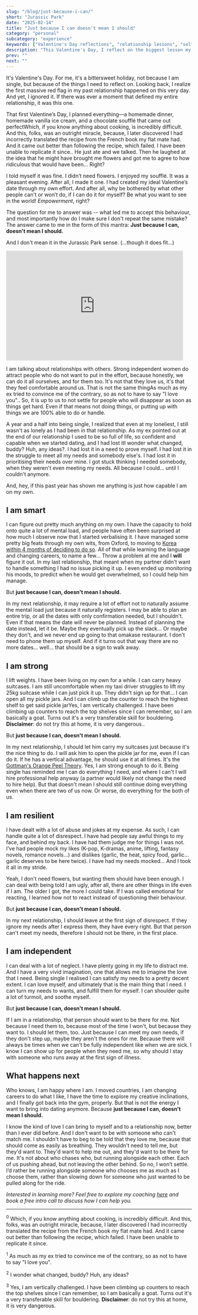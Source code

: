 ```yaml
---
slug: "/blog/just-because-i-can/"
short: "Jurassic Park"
date: "2025-02-14"
title: "Just because I can doesn't mean I should"
category: "personal"
subcategory: "experience"
keywords: ["Valentine's Day reflections", "relationship lessons", "self-worth in relationships", "strong independent women dating", "setting relationship boundaries", "growth in relationships", "interdependent relationships", "manifesting the love we deserve", "lessons in not settling"]
description: "This Valentine's Day, I reflect on the biggest lesson my past relationship taught me: just because I can, doesn’t mean I should. Independence is great, and it's necessary to create a healthy interdependent relationship. But that doesn't mean doing it all."
prev: ""
next: ""
---
```




It's Valentine's Day. For me, it's a bittersweet holiday, not because I am single, but because of the things I need to reflect on. Looking back, I realize the first massive red flag in my past relationship happened on this very day. And yet, I ignored it. If there was ever a moment that defined my entire relationship, it was this one. 

That first Valentine’s Day, I planned everything—a homemade dinner, homemade vanilla ice cream, and a chocolate soufflé that came out perfect<Footnote presentation="0">Which, if you know anything about cooking, is incredibly difficult. And this, folks, was an outright miracle, because, I later discovered I had incorrectly translated the recipe from the French book my flat mate had. And it came out better than following the recipe, which failed. I have been unable to replicate it since.</Footnote>. He just ate and we talked. Then he laughed at the idea that he might have brought me flowers and got me to agree to how ridiculous that would have been... Right?

I told myself it was fine. I didn’t need flowers. I enjoyed my soufflé. It was a pleasant evening. After all, I made it one. I had created my ideal Valentine’s date through my own effort. And after all, why be bothered by what other people can't or won’t do, if I can do it for myself? Be what you want to see in the world! *Empowerment*, right?

The question for me to answer was -- what led me to accept this behaviour, and most importantly how do I make sure I don't repeat the same mistake? The answer came to me in the form of this mantra: **Just because I can, doesn't mean I should.** 

And I don't mean it in the Jurassic Park sense. (...though it does fit...)

<iframe src="https://giphy.com/embed/mCClSS6xbi8us" width="480" height="298" frameBorder="0" class="giphy-embed" allowFullScreen></iframe>

I am talking about relationships with others. Strong independent women do attract people who do not want to put in the effort, because honestly, we can do it all ourselves, and for them too. It's not that they love us, it's that they feel comfortable around us. That is not the same thing<Footnote presentation="1">As much as my ex tried to convince me of the contrary, so as not to have to say "I love you".</Footnote>. So, it is up to us to not settle for people who will disappear as soon as things get hard. Even if that means not doing things, or putting up with things we are 100% able to do or handle.

A year and a half into being single, I realized that even at my loneliest, I still wasn't as lonely as I had been in that relationship. As my ex pointed out at the end of our relationship I used to be so full of life, so confident and capable when we started dating, and I had lost it<Footnote presentation="2">I wonder what changed, buddy? Huh, any ideas?</Footnote>. I had lost it in a need to prove myself. I had lost it in the struggle to meet all my needs and somebody else's. I had lost it in prioritising their needs over mine. I got stuck thinking I needed somebody, when they weren't even meeting my needs. All because I could... until I couldn't anymore. 

And, hey, if this past year has shown me anything is just how capable I am on my own. 

## I am smart

I can figure out pretty much anything on my own. I have the capacity to hold onto quite a lot of mental load, and people have often been surprised at how much I observe now that I started verbalising it. I have managed some pretty big feats through my own wits, from Oxford, to moving to [Korea within 4 months of deciding to do so](/blog/decisions/). All of that while learning the language and changing careers, to name a few... Throw a problem at me and I **will** figure it out. In my last relationship, that meant when my partner didn't want to handle something I had no issue picking it up. I even ended up monitoring his moods, to predict when he would get overwhelmed, so I could help him manage. 

But **just because I can, doesn't mean I should.**

In my next relationship, it may require a lot of effort not to naturally assume the mental load just because it naturally registers. I may be able to plan an entire trip, or all the dates with only confirmation needed, but I shouldn't. Even if that means the date will never be planned. Instead of planning the date instead, let it be. Maybe they eventually pick up the slack... Or maybe they don't, and we never end up going to that omakase restaurant. I don't need to phone them up myself. And if it turns out that way there are no more dates... well... that should be a sign to walk away. 

## I am strong

I lift weights. I have been living on my own for a while. I can carry heavy suitcases. I am still uncomfortable when my taxi driver struggles to lift my 25kg suitcase while I can just pick it up. They didn't sign up for that... I can open all my pickle jars. And I can climb up the counter to reach the highest shelf to get said pickle jar<Footnote presentation="3">Yes, I am vertically challenged. I have been climbing up counters to reach the top shelves since I can remember, so I am basically a goat. Turns out it's a very transferable skill for bouldering. **Disclaimer**: do not try this at home, it is very dangerous.</Footnote>. 

But **just because I can, doesn't mean I should.**

In my next relationship, I should let him carry my suitcases just because it's the nice thing to do. I will ask him to open the pickle jar for me, even if I can do it. If he has a vertical advantage, he should use it at all times. It's the [Gottman's Orange Peel Theory](https://www.forbes.com/sites/traversmark/2023/11/29/a-psychologist-explains-why-loves-orange-peel-test-is-more-than-a-fad/). Yes, I am strong enough to do it. Being single has reminded me I can do everything I need, and where I can't I will hire professional help anyway (a partner would likely not change the need to hire help). But that doesn't mean I should still continue doing everything even when there are two of us now. Or worse, do everything for the both of us.

## I am resilient

I have dealt with a lot of abuse and jokes at my expense. As such, I can handle quite a lot of disrespect. I have had people say awful things to my face, and behind my back. I have had them judge me for things I was not. I’ve had people mock my likes (K-pop, K-dramas, anime, lifting, fantasy novels, romance novels...) and dislikes (garlic, the heat, spicy food, garlic... garlic deserves to be here twice). I have had my needs mocked... And I took it all in my stride. 

Yeah, I don't need flowers, but wanting them should have been enough. I can deal with being told I am ugly, after all, there are other things in life even if I am. The older I got, the more I could take. If I was called emotional for reacting, I learned how not to react instead of questioning their behaviour. 

But **just because I can, doesn't mean I should.**

In my next relationship, I should leave at the first sign of disrespect. If they ignore my needs after I express them, they have every right. But that person can't meet my needs, therefore I should not be there, in the first place.

## I am independent

I can deal with a lot of neglect. I have plenty going in my life to distract me. And I have a very vivid imagination, one that allows me to imagine the love that I need. Being single I realised I can satisfy my needs to a pretty decent extent. I can love myself, and ultimately that is the main thing that I need. I can turn my needs to wants, and fulfill them for myself. I can shoulder quite a lot of turmoil, and soothe myself.

But **just because I can, doesn't mean I should.**

If I am in a relationship, that person should want to be there for me. Not because I need them to, because most of the time I won't, but because they want to. I should let them, too. Just because I can meet my own needs, if they don't step up, maybe they aren't the ones for me. Because there will always be times when we can't be fully independent like when we are sick. I know I can show up for people when they need me, so why should I stay with someone who runs away at the first sign of illness.

## What happens next

Who knows, I am happy where I am. I moved countries, I am changing careers to do what I like, I have the time to explore my creative inclinations, and I finally got back into the gym, properly. But that is not the energy I want to bring into dating anymore. Because **just because I can, doesn't mean I should.** 

I know the kind of love I can bring to myself and to a relationship now, better than I ever did before. And I don't want to be with someone who can't match me. I shouldn't have to beg to be told that they love me, because that should come as easily as breathing. They wouldn't need to tell me, but they'd want to. They'd want to help me out, and they'd want to be there for me. It's not about who chases who, but running alongside each other. Each of us pushing ahead, but not leaving the other behind. So no, I won’t settle. I’d rather be running alongside someone who chooses me as much as I choose them, rather than slowing down for someone who just wanted to be pulled along for the ride.

_Interested in learning more? Feel free to explore my coaching [here](/coaching/) and book a free intro call to discuss how I can help you._

---

<sup>0</sup> Which, if you know anything about cooking, is incredibly difficult. And this, folks, was an outright miracle, because, I later discovered I had incorrectly translated the recipe from the French book my flat mate had. And it came out better than following the recipe, which failed. I have been unable to replicate it since.

<sup>1</sup> As much as my ex tried to convince me of the contrary, so as not to have to say "I love you".

<sup>2</sup> I wonder what changed, buddy? Huh, any ideas?

<sup>3</sup> Yes, I am vertically challenged. I have been climbing up counters to reach the top shelves since I can remember, so I am basically a goat. Turns out it's a very transferable skill for bouldering. **Disclaimer**: do not try this at home, it is very dangerous.